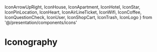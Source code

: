   IconArrowUpRight,
  IconHouse,
  IconApartment,
  IconHotel,
  IconStar,
  IconPinLocation,
  IconHeart,
  IconAirLineTicket,
  IconWifi,
  IconCoffee,
  IconQuestionCheck,
  IconUser,
  IconShopCart,
  IconTrash,
  IconLogo
} from '@/presentation/components/icons'

<Meta title="Icons/Iconography"/>

# Iconography

<IconGallery>
  <IconItem name="Logo">
    <IconLogo/>
  </IconItem>

  <IconItem name="ArrowUpRight">
    <IconArrowUpRight color="black"/>
  </IconItem>

  <IconItem name="House">
    <IconHouse color="black"/>
  </IconItem>

  <IconItem name="Apartment">
    <IconApartment color="black"/>
  </IconItem>

  <IconItem name="Hotel">
    <IconHotel color="black"/>
  </IconItem>

  <IconItem name="Star">
    <IconStar color="orange"/>
  </IconItem>

  <IconItem name="Pin Location">
    <IconPinLocation color="black"/>
  </IconItem>

  <IconItem name="Heart">
    <IconHeart color="black"/>
  </IconItem>

  <IconItem name="AirLine Ticket">
    <IconAirLineTicket color="black"/>
  </IconItem>

  <IconItem name="Wifi">
    <IconWifi color="black"/>
  </IconItem>

  <IconItem name="Coffee">
    <IconCoffee color="black"/>
  </IconItem>

  <IconItem name="QuestionCheck">
    <IconQuestionCheck color="black"/>
  </IconItem>

  <IconItem name="User">
    <IconUser color="black"/>
  </IconItem>

  <IconItem name="ShopCart">
    <IconShopCart color="black"/>
  </IconItem>

  <IconItem name="Trash">
    <IconTrash color="black"/>
  </IconItem>
</IconGallery>
